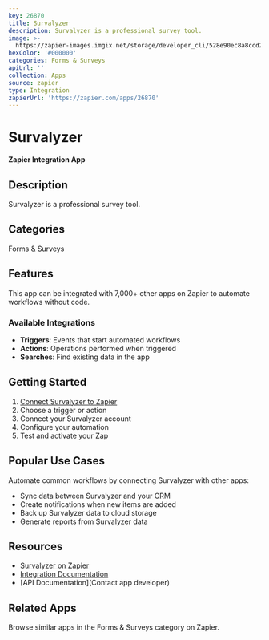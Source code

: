```yaml
---
key: 26870
title: Survalyzer
description: Survalyzer is a professional survey tool.
image: >-
  https://zapier-images.imgix.net/storage/developer_cli/528e90ec8a8ccd2ac8039ea80c09651c.png?auto=format%2Ccompress&ixlib=python-3.0.0&q=50
hexColor: '#000000'
categories: Forms & Surveys
apiUrl: ''
collection: Apps
source: zapier
type: Integration
zapierUrl: 'https://zapier.com/apps/26870'
---
```

# Survalyzer

**Zapier Integration App**

## Description

Survalyzer is a professional survey tool.

## Categories

Forms & Surveys

## Features

This app can be integrated with 7,000+ other apps on Zapier to automate workflows without code.

### Available Integrations

- **Triggers**: Events that start automated workflows
- **Actions**: Operations performed when triggered
- **Searches**: Find existing data in the app

## Getting Started

1. [Connect Survalyzer to Zapier](https://zapier.com/apps/26870)
2. Choose a trigger or action
3. Connect your Survalyzer account
4. Configure your automation
5. Test and activate your Zap

## Popular Use Cases

Automate common workflows by connecting Survalyzer with other apps:

- Sync data between Survalyzer and your CRM
- Create notifications when new items are added
- Back up Survalyzer data to cloud storage
- Generate reports from Survalyzer data

## Resources

- [Survalyzer on Zapier](https://zapier.com/apps/26870)
- [Integration Documentation](https://zapier.com/apps/26870/integrations)
- [API Documentation](Contact app developer)

## Related Apps

Browse similar apps in the Forms & Surveys category on Zapier.
